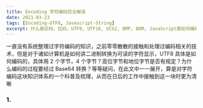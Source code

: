 ```yaml
---
title: Encoding 字符编码完全解读
date: 2021-03-23
tags: [Encoding-UTF8, Javascript-String]
excerpt: 什么是区码，位码，UTF8, UTF16, UCS2, BMP, BOM, JavaScript是如何编码String的
---
```


<Info title="前言">

一直没有系统整理过字符编码的知识，之前零零散散的接触和处理过编码相关的技术，但是对于诸如计算机是如何讲二进制转换为可读的字符显示，UTF8 具体是如何编码的，具体用 2 个字节，4 个字节？高位字节和地位字节是否有规定？为什么编码的过程要经过 Base64 转换？等等疑问，在此文中一一展开，算是对字符编码这块知识体系的一个科普及梳理，从而在日后的工作中接触到这一块时更为清晰

</Info>

<Primary title="基本概念">

### 1.

</Primary>

<Primary title="中文编码">

</Primary>

<Primary title="UTF8">

</Primary>

<Warning title="参考连接">

</Warning>
